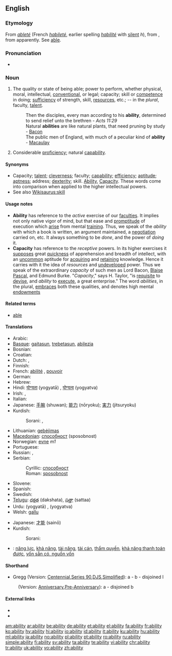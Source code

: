 {{also|-ability}}

==English==
{{wikipedia|dab=ability}}

===Etymology===
From {{etyl|fro}} ''[[ableté]]'' (French ''[[habileté]]'', earlier spelling ''[[habilité]]'' with [[silent]] ''h''), from {{etyl|la}} {{term|habilitas||[[aptitude]], ability}}, from {{term|habilis||apt, able}} apparently.  See [[able]].

===Pronunciation===
* {{audio|en-us-ability.ogg|Audio (US)}}

===Noun===
{{en-noun|abilit|ies}}

# The quality or state of being able; power to perform, whether physical, moral, intellectual, [[conventional]], or legal; capacity; skill or [[competence]] in doing; [[sufficiency]] of strength, skill, [[resources]], etc.; -- in the ''plural'', faculty, [[talent]].
#: Then the disciples, every man according to his '''ability''', determined to send relief unto the brethren - ''Acts 11:29''
#: Natural '''abilities''' are like natural plants, that need pruning by study - [[Bacon]]
#: The public men of England, with much of a peculiar kind of '''ability''' - [[Macaulay]]
# Considerable [[proficiency]]; natural [[capability]].

====Synonyms====
* Capacity; [[talent]]; [[cleverness]]; faculty; [[capability]]; [[efficiency]]; [[aptitude]]; [[aptness]]; address; [[dexterity]]; skill. [[ability|Ability]], [[capacity|Capacity]]. These words come into comparison when applied to the higher intellectual powers.
* See also [[Wikisaurus:skill]]

====Usage notes====
* '''Ability''' has reference to the ''active'' exercise of our [[faculties]]. It implies not only native vigor of mind, but that ease and [[promptitude]] of execution which [[arise]] from mental [[training]]. Thus, we speak of the ''ability'' with which a book is written, an argument maintained, a [[negotiation]] carried on, etc. It always something to be ''done'', and the power of ''doing'' it.
* '''Capacity''' has reference to the ''receptive'' powers. In its higher exercises it [[suppose]]s great [[quickness]] of apprehension and breadth of intellect, with an [[uncommon]] aptitude for [[acquiring]] and [[retaining]] knowledge. Hence it carries with it the idea of ''resources'' and [[undeveloped]] power. Thus we speak of the extraordinary ''capacity'' of such men as Lord Bacon, [[Blaise]] [[Pascal]], and Edmund Burke. "''Capacity''," says H. Taylor, "is [[requisite]] to [[devise]], and ''ability'' to [[execute]], a great enterprise." The word ''abilities'', in the plural, [[embraces]] both these qualities, and denotes high mental [[endowments]]

====Related terms====
* [[able]]

====Translations====
{{trans-top|quality or state of being able}}
* Arabic: {{Arab|[[القدرة]]}}
* [[Basque]]: [[gaitasun]], [[trebetasun]], [[abilezia]]
* Bosnian: {{t-|bs|sposobnost|f}}
* Croatian: {{t-|hr|sposobnost|f}}
* Dutch: {{t+|nl|vaardigheid}}, {{t+|nl|vermogen}}
* Finnish: {{t+|fi|kyky}}
* French: [[abilité]] {{f}}, [[pouvoir]] {{m}}
* German: {{t+|de|Fähigkeit|f}}
* Hebrew: {{he-link|יכולת|yakhólet}} {{f}}
* Hindi: [[योग्यता]] (yogyatā) {{f}}, [[योग्यत्व]] (yogyatva) {{m}}
* Irish: {{t|ga|ábaltacht|f}}, {{t|ga|cumas|m}}
* Italian: {{t+|it|abilità|f}}
* Japanese: [[手腕]] (shuwan); [[能力]] (nōryoku); [[実力]] (jitsuryoku)
* Kurdish:
*: Sorani: {{t|ku|ده‌ره‌قه‌ت|tr=daraqat|sc=ku-Arab}}, {{t|ku|له‌ده‌س هاتن|tr=ladas hAtin|sc=ku-Arab}}
{{trans-mid}}
* Lithuanian: [[gebėjimas]] {{m}}
* [[Macedonian]]: [[способност]] (sposobnost)
* Norwegian: [[evne]] ''m1''
* Portuguese: {{t+|pt|habilidade}}
* Russian: {{t+|ru|возможность|sc=Cyrl}}, {{t+|ru|способность|sc=Cyrl}}
* Serbian:
*: Cyrillic: [[способност]] {{f}}
*: Roman: [[sposobnost]] {{f}}
* Slovene: {{t-|sl|zmožnost|f}}
* Spanish: {{t-|es|habilidad|f}}
* Swedish: {{t+|sv|förmåga|c}}
* [[Telugu]]: [[దక్షత]] (dakshata), [[సత్తా]] (sattaa)
* Urdu: {{ur-Arab|[[یوگیتا]]}} (yogyatā) {{f}}, {{ur-Arab|[[یوگیتو]]}} (yogyatva) {{m}}
* Welsh: [[gallu]]
{{trans-bottom}}

{{trans-top|natural capability}}
* Japanese: [[才能]] (sainō)
* Kurdish:
*: Sorani: {{t|ku|توانا|tr=twAnA|sc=ku-Arab}}
{{trans-mid}}
{{trans-bottom}}

{{checktrans-top}}
* {{ttbc|Vietnamese}}: [[năng lực]], [[khả năng]], [[tài năng]], [[tài cán]], [[thẩm quyền]], [[khả năng thanh toán được]], [[vốn sẵn có, nguồn vốn]]
{{trans-bottom}}

====Shorthand====
* Gregg (Version: [http://en.wikipedia.org/wiki/Gregg_Shorthand#Centennial_Gregg_Shorthand Centennial],[http://en.wikipedia.org/wiki/Gregg_Shorthand#Series_90_Gregg_Shorthand  Series 90],[http://en.wikipedia.org/wiki/Gregg_Shorthand#Diamond_Jubilee_Gregg_Shorthand  DJS],[http://en.wikipedia.org/wiki/Gregg_Shorthand#Simplified_Gregg_Shorthand Simplified]): a - b - disjoined l
: (Version: [http://en.wikipedia.org/wiki/Gregg_Shorthand#Anniversary_Gregg_Shorthand Anniversary],[http://en.wikipedia.org/wiki/Gregg_Shorthand#Pre-Anniversary_Gregg_Shorthand Pre-Anniversary]): a - disjoined b

====External links====
* {{R:Webster 1913}}
* {{R:Century 1911}}

[[am:ability]]
[[ar:ability]]
[[be:ability]]
[[de:ability]]
[[et:ability]]
[[el:ability]]
[[fa:ability]]
[[fr:ability]]
[[ko:ability]]
[[hy:ability]]
[[hi:ability]]
[[io:ability]]
[[id:ability]]
[[it:ability]]
[[ku:ability]]
[[hu:ability]]
[[ml:ability]]
[[ja:ability]]
[[no:ability]]
[[pl:ability]]
[[pt:ability]]
[[ro:ability]]
[[ru:ability]]
[[simple:ability]]
[[fi:ability]]
[[sv:ability]]
[[ta:ability]]
[[te:ability]]
[[vi:ability]]
[[chr:ability]]
[[tr:ability]]
[[uk:ability]]
[[vo:ability]]
[[zh:ability]]